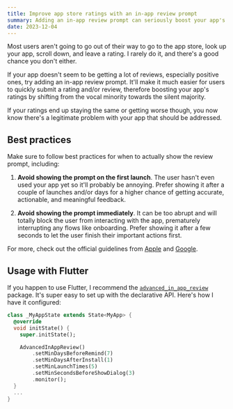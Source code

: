 ```yaml
---
title: Improve app store ratings with an in-app review prompt
summary: Adding an in-app review prompt can seriously boost your app's rating and review count.
date: 2023-12-04
---
```



Most users aren't going to go out of their way to go to the app store, look up your app, scroll down, and leave a rating. I rarely do
it, and there's a good chance you don't either.

If your app doesn't seem to be getting a lot of reviews, especially positive ones, try adding an in-app review prompt. It'll make it much easier for users to quickly submit a rating and/or review, therefore boosting your app's ratings by shifting from the vocal minority towards the silent majority.

<CustomImage
  src={ratingsDistribution}
  alt='A screenshot from the Google Play Console showcasing daily rating distribution for the past year for Frosty.'
  caption='After introducing an in-app review prompt in Frosty, ratings starting on June (especially positive ones) increased dramatically.'
  priority
/>

If your ratings end up staying the same or getting worse though, you now know there's a legitimate problem with your app that should be addressed.

## Best practices

Make sure to follow best practices for when to actually show the review prompt, including:

1. **Avoid showing the prompt on the first launch**. The user hasn't even used your app yet so it'll probably be annoying. Prefer showing it after a couple of launches and/or days for a higher chance of getting accurate, actionable, and meaningful feedback.

2. **Avoid showing the prompt immediately**. It can be too abrupt and will totally block the user from interacting with the app, prematurely interrupting any flows like onboarding. Prefer showing it after a few seconds to let the user finish their important actions first.

For more, check out the official guidelines from [Apple](https://developer.apple.com/design/human-interface-guidelines/ratings-and-reviews) and [Google](https://developer.android.com/guide/playcore/in-app-review).

## Usage with Flutter

If you happen to use Flutter, I recommend the [`advanced_in_app_review`](https://pub.dev/packages/advanced_in_app_review) package. It's super easy to set up with the declarative API. Here's how I have it configured:

```dart main.dart focus=6:11
class _MyAppState extends State<MyApp> {
  @override
  void initState() {
    super.initState();

    AdvancedInAppReview()
        .setMinDaysBeforeRemind(7)
        .setMinDaysAfterInstall(1)
        .setMinLaunchTimes(5)
        .setMinSecondsBeforeShowDialog(3)
        .monitor();
  }
  ...
}
```
